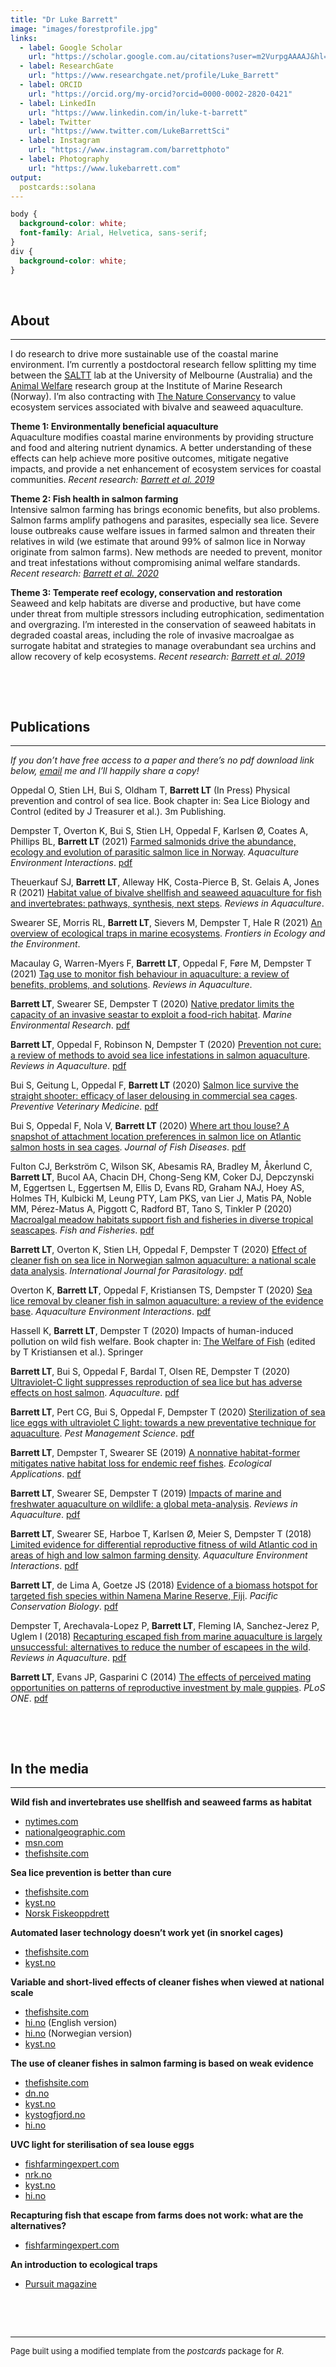 ```yaml
---
title: "Dr Luke Barrett"
image: "images/forestprofile.jpg"
links:
  - label: Google Scholar
    url: "https://scholar.google.com.au/citations?user=m2VurpgAAAAJ&hl=en"
  - label: ResearchGate
    url: "https://www.researchgate.net/profile/Luke_Barrett"
  - label: ORCID
    url: "https://orcid.org/my-orcid?orcid=0000-0002-2820-0421"    
  - label: LinkedIn
    url: "https://www.linkedin.com/in/luke-t-barrett"
  - label: Twitter
    url: "https://www.twitter.com/LukeBarrettSci"
  - label: Instagram
    url: "https://www.instagram.com/barrettphoto"
  - label: Photography
    url: "https://www.lukebarrett.com"
output:
  postcards::solana
---
```


```css
body {
  background-color: white;
  font-family: Arial, Helvetica, sans-serif;
}
div {
  background-color: white;
}
```

  
<br>
  
## About
******

I do research to drive more sustainable use of the coastal marine environment. I'm currently a postdoctoral research fellow splitting my time between the [SALTT](https://blogs.unimelb.edu.au/saltt) lab at the University of Melbourne (Australia) and the [Animal Welfare](https://www.hi.no/en/hi/forskning/research-groups-1/animal-welfare) research group at the Institute of Marine Research (Norway). I'm also contracting with [The Nature Conservancy](https://www.nature.org/en-us/what-we-do/our-insights/perspectives/how-investors-can-turn-the-tide-on-aquaculture/) to value ecosystem services associated with bivalve and seaweed aquaculture.  
  
**Theme 1: Environmentally beneficial aquaculture**  
Aquaculture modifies coastal marine environments by providing structure and food and altering nutrient dynamics. A better understanding of these effects can help achieve more positive outcomes, mitigate negative impacts, and provide a net enhancement of ecosystem services for coastal communities. *Recent research: [Barrett et al. 2019](https://doi.org/10.1111/raq.12277)*  
  
**Theme 2: Fish health in salmon farming**  
Intensive salmon farming has brings economic benefits, but also problems. Salmon farms amplify pathogens and parasites, especially sea lice. Severe louse outbreaks cause welfare issues in farmed salmon and threaten their relatives in wild (we estimate that around 99% of salmon lice in Norway originate from salmon farms). New methods are needed to prevent, monitor and treat infestations without compromising animal welfare standards. *Recent research: [Barrett et al. 2020](http://dx.doi.org/10.1111/raq.12456)*  
  
**Theme 3: Temperate reef ecology, conservation and restoration**  
Seaweed and kelp habitats are diverse and productive, but have come under threat from multiple stressors including eutrophication, sedimentation and overgrazing. I'm interested in the conservation of seaweed habitats in degraded coastal areas, including the role of invasive macroalgae as surrogate habitat and strategies to manage overabundant sea urchins and allow recovery of kelp ecosystems. *Recent research: [Barrett et al. 2019](https://doi.org/10.1002/eap.1956)*  
  
<br>

<br>
  
## Publications
******

*If you don't have free access to a paper and there's no pdf download link below, [email](luke.barrett@unimelb.edu.au) me and I'll happily share a copy!*

Oppedal O, Stien LH, Bui S, Oldham T, **Barrett LT** (In Press) Physical prevention and control of sea lice. Book chapter in: Sea Lice Biology and Control (edited by J Treasurer et al.). 3m Publishing.

Dempster T, Overton K, Bui S, Stien LH, Oppedal F, Karlsen Ø, Coates A, Phillips BL, **Barrett LT** (2021) [Farmed salmonids drive the abundance, ecology and evolution of parasitic salmon lice in Norway](https://doi.org/10.3354/aei00402). *Aquaculture Environment Interactions*. [pdf](pdfs/Dempster-et-al-2021-AEI-farmed-vs-wild-hosts.pdf)

Theuerkauf SJ, **Barrett LT**, Alleway HK, Costa-Pierce B, St. Gelais A, Jones R (2021) [Habitat value of bivalve shellfish and seaweed aquaculture for fish and invertebrates: pathways, synthesis, next steps](https://doi.org/10.1111/raq.12584). *Reviews in Aquaculture*.

Swearer SE, Morris RL, **Barrett LT**, Sievers M, Dempster T, Hale R (2021) [An overview of ecological traps in marine ecosystems](https://doi.org/10.1002/fee.2322). *Frontiers in Ecology and the Environment*.

Macaulay G, Warren-Myers F, **Barrett LT**, Oppedal F, Føre M, Dempster T (2021) [Tag use to monitor fish behaviour in aquaculture: a review of benefits, problems, and solutions](https://doi.org/10.1111/raq.12534). *Reviews in Aquaculture*.

**Barrett LT**, Swearer SE, Dempster T (2020) [Native predator limits the capacity of an invasive seastar to exploit a food-rich habitat](https://doi.org/10.1016/j.marenvres.2020.105152). *Marine Environmental Research*. [pdf](pdfs/Barrett-et-al-2020-MERE-seastars.pdf)

**Barrett LT**, Oppedal F, Robinson N, Dempster T (2020) [Prevention not cure: a review of methods to avoid sea lice infestations in salmon aquaculture](http://dx.doi.org/10.1111/raq.12456). *Reviews in Aquaculture*. [pdf](pdfs/Barrett-et-al-2020-RAQ-prev-methods.pdf)

Bui S, Geitung L, Oppedal F, **Barrett LT** (2020) [Salmon lice survive the straight shooter: efficacy of laser delousing in commercial sea cages](https://doi.org/10.1016/j.prevetmed.2020.105063). *Preventive Veterinary Medicine*. [pdf](pdfs/Bui-et-al-2020-PVM-laser.pdf)

Bui S, Oppedal F, Nola V, **Barrett LT** (2020) [Where art thou louse? A snapshot of attachment location preferences in salmon lice on Atlantic salmon hosts in sea cages](https://doi.org/10.1111/jfd.13167). *Journal of Fish Diseases*. [pdf](pdfs/Bui-et-al-2020-JFishDis-attach-locs.pdf)

Fulton CJ, Berkström C, Wilson SK, Abesamis RA, Bradley M, Åkerlund C, **Barrett LT**, Bucol AA, Chacin DH, Chong-Seng KM, Coker DJ, Depczynski M, Eggertsen L, Eggertsen M, Ellis D, Evans RD, Graham NAJ, Hoey AS, Holmes TH, Kulbicki M, Leung PTY, Lam PKS, van Lier J, Matis PA, Noble MM, Pérez-Matus A, Piggott C, Radford BT, Tano S, Tinkler P (2020) [Macroalgal meadow habitats support fish and fisheries in diverse tropical seascapes](https://dx.doi.org/10.1111/faf.12455). *Fish and Fisheries*. [pdf](pdfs/Fulton-et-al-2020-FishandFisheries-seaweed.pdf)

**Barrett LT**, Overton K, Stien LH, Oppedal F, Dempster T (2020) [Effect of cleaner fish on sea lice in Norwegian salmon aquaculture: a national scale data analysis](https://doi.org/10.1016/j.ijpara.2019.12.005). *International Journal for Parasitology*. [pdf](pdfs/Barrett-et-al-2020-IJPara-cleaner-fish.pdf)

Overton K, **Barrett LT**, Oppedal F, Kristiansen TS, Dempster T (2020) [Sea lice removal by cleaner fish in salmon aquaculture: a review of the evidence base](https://doi.org/10.3354/aei00345). *Aquaculture Environment Interactions*. [pdf](pdfs/Overton-et-al-2020-AEI-cleaner-fish.pdf)

Hassell K, **Barrett LT**, Dempster T (2020) Impacts of human-induced pollution on wild fish welfare. Book chapter in: [The Welfare of Fish](https://www.springer.com/gp/book/9783030416744#aboutBook) (edited by T Kristiansen et al.). Springer

**Barrett LT**, Bui S, Oppedal F, Bardal T, Olsen RE, Dempster T (2020) [Ultraviolet-C light suppresses reproduction of sea lice but has adverse effects on host salmon](https://doi.org/10.1016/j.aquaculture.2020.734954). *Aquaculture*. [pdf](pdfs/Barrett-et-al-2020-Aquaculture-UVC.pdf)

**Barrett LT**, Pert CG, Bui S, Oppedal F, Dempster T (2020) [Sterilization of sea lice eggs with ultraviolet C light: towards a new preventative technique for aquaculture](https://doi.org/10.1002/ps.5595). *Pest Management Science*. [pdf](pdfs/Barrett-et-al-2019-PMS-UVC.pdf)

**Barrett LT**, Dempster T, Swearer SE (2019) [A nonnative habitat-former mitigates native habitat loss for endemic reef fishes](https://doi.org/10.1002/eap.1956). *Ecological Applications*. [pdf](pdfs/Barrett-et-al-2019-EcolApps-wakame.pdf)

**Barrett LT**, Swearer SE, Dempster T (2019) [Impacts of marine and freshwater aquaculture on wildlife: a global meta-analysis](https://doi.org/10.1111/RAQ.12277). *Reviews in Aquaculture*. [pdf](pdfs/Barrett-et-al-2019-RAQ-wildlife.pdf)

**Barrett LT**, Swearer SE, Harboe T, Karlsen Ø, Meier S, Dempster T (2018) [Limited evidence for differential reproductive fitness of wild Atlantic cod in areas of high and low salmon farming density](https://doi.org/10.3354/aei00275). *Aquaculture Environment Interactions*. [pdf](pdfs/Barrett-et-al-2018-AEI-cod.pdf)

**Barrett LT**, de Lima A, Goetze JS (2018) [Evidence of a biomass hotspot for targeted fish species within Namena Marine Reserve, Fiji](https://doi.org/10.1071/PC18034). *Pacific Conservation Biology*. [pdf](pdfs/Barrett-et-al-2018-PCB-Fiji.pdf)

Dempster T, Arechavala-Lopez P, **Barrett LT**, Fleming IA, Sanchez-Jerez P, Uglem I (2018) [Recapturing escaped fish from marine aquaculture is largely unsuccessful: alternatives to reduce the number of escapees in the wild](https://doi.org/10.1111/raq.12153). *Reviews in Aquaculture*. [pdf](pdfs/Dempster-et-al-2018-RAQ-escapes.pdf)

**Barrett LT**, Evans JP, Gasparini C (2014) [The effects of perceived mating opportunities on patterns of reproductive investment by male guppies](https://doi.org/10.1371/journal.pone.0093780). *PLoS ONE*. [pdf](pdfs/Barrett-et-al-2014-PLOSONE-guppies.pdf)
  
<br>

<br>
  
## In the media
******

**Wild fish and invertebrates use shellfish and seaweed farms as habitat**  

* [nytimes.com](https://www.nytimes.com/2021/08/23/dining/maine-sea-scallops.html)  
* [nationalgeographic.com](https://www.nationalgeographic.com/travel/article/how-tourism-is-helping-save-oyster-populations)  
* [msn.com](https://www.msn.com/en-nz/news/world/your-love-for-fresh-oysters-can-help-the-planet/ar-AAMDe9t?li=AAFw8Vh&srcref=rss)  
* [thefishsite.com](https://thefishsite.com/articles/restorative-aquaculture-shows-we-can-have-more-habitat-and-eat-it-too)  

**Sea lice prevention is better than cure**  

* [thefishsite.com](https://thefishsite.com/articles/why-sea-lice-prevention-is-better-than-cure)  
* [kyst.no](https://www.kyst.no/article/ny-luseforskning-disse-metodene-gir-best-resultat)
* [Norsk Fiskeoppdrett](https://www.kyst.no/profile/magazines/132787)  

**Automated laser technology doesn't work yet (in snorkel cages)**  

* [thefishsite.com](https://thefishsite.com/articles/study-shoots-down-sea-louse-laser)  
* [kyst.no](https://www.kyst.no/article/forskere-saa-ingen-effekt-av-luselaser)  

**Variable and short-lived effects of cleaner fishes when viewed at national scale**  

* [thefishsite.com](https://thefishsite.com/articles/paper-questions-cleaner-fish-efficacy)  
* [hi.no](https://www.hi.no/en/hi/news/2020/november/study-cleaner-fish-no-magic-bullet-against-salmon-lice) (English version)  
* [hi.no](https://www.hi.no/hi/nyheter/2020/mars/rensefisk-ingen-universalkur-mot-lakselus) (Norwegian version)  
* [kyst.no](https://www.kyst.no/article/studie-rensefisk-ingen-universalkur-mot-lakselus/)  

**The use of cleaner fishes in salmon farming is based on weak evidence**  

* [thefishsite.com](https://thefishsite.com/articles/study-questions-cleaner-fish-efficiency)  
* [dn.no](https://www.dn.no/havbruk/edgar-brun/veterinarinstituttet/frode-oppedal/mener-laksenaringen-ikke-er-barekraftig-ma-si-klarere-ifra/2-1-752295)  
* [kyst.no](https://www.kyst.no/article/etterlyser-dokumentasjon-paa-at-rensefisk-er-effektivt/)  
* [kystogfjord.no](https://www.kystogfjord.no/nyheter/forsiden/Usikker-paa-effekten-av-rensefisk)  
* [hi.no](https://www.hi.no/hi/nyheter/2020/februar/trenger-mer-dokumentasjon-pa-effekten-av-rensefisk-i-kommersielle-laksemerder)  

**UVC light for sterilisation of sea louse eggs**  

* [fishfarmingexpert.com](https://www.fishfarmingexpert.com/article/uv-light-could-be-used-in-fight-against-sea-lice)  
* [nrk.no](https://www.nrk.no/nordland/mislykket-forsok-med-uv-lys-for-a-ta-knekken-pa-lakselusa.-laksen-ble-skadet-og-solbrent-1.14962964)  
* [kyst.no](https://www.kyst.no/article/kan-ta-knekken-paa-luse-egg-med-uv-lys)  
* [hi.no](https://www.hi.no/hi/nyheter/2020/mars/uv-lys-tar-knekken-pa-lakselus-men-gjor-laksen-solbrent)  

**Recapturing fish that escape from farms does not work: what are the alternatives?**  

* [fishfarmingexpert.com](https://www.fishfarmingexpert.com/article/recapture-rethink-required)  

**An introduction to ecological traps**  

* [Pursuit magazine](https://pursuit.unimelb.edu.au/articles/when-good-animals-make-bad-decisions)  

<br>

<br>

******

<font size="2"> Page built using a modified template from the _postcards_ package for _R_. </font> 






